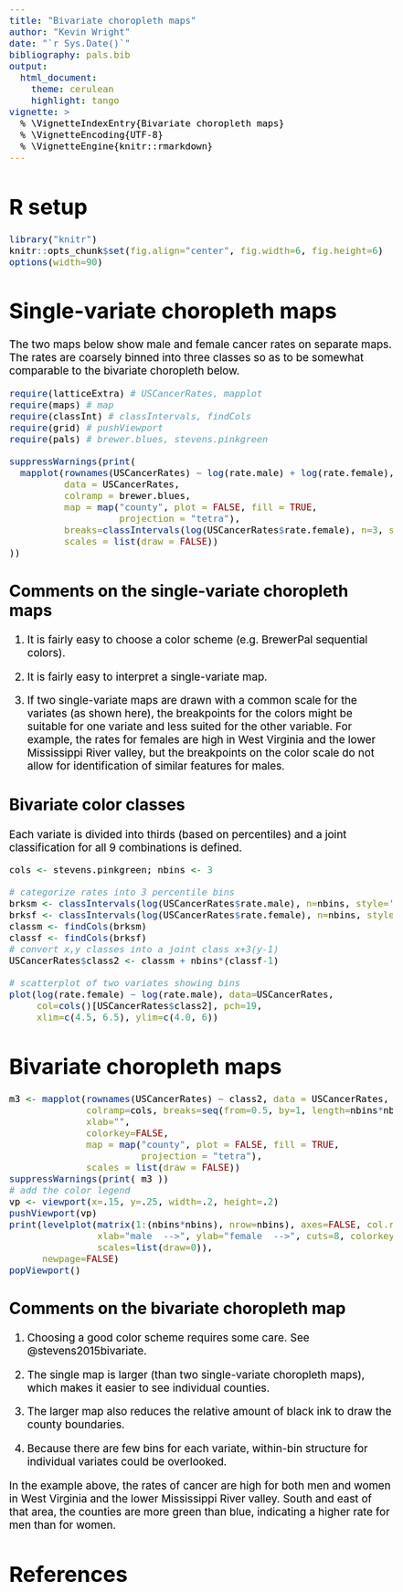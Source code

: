 ```yaml
---
title: "Bivariate choropleth maps"
author: "Kevin Wright"
date: "`r Sys.Date()`"
bibliography: pals.bib
output:
  html_document:
    theme: cerulean
    highlight: tango
vignette: >
  % \VignetteIndexEntry{Bivariate choropleth maps}
  % \VignetteEncoding{UTF-8}
  % \VignetteEngine{knitr::rmarkdown}
---
```

<style type="text/css">
body, td { font-size: 14pt; color: #000; padding:1em; }
code, pre, #ws, #message {border: 0px; font-size: 12pt;
  color: #000; background-color: #f5f5f5; }
code {border: 0px solid #e0e0e0; padding: 0 5px;}
pre > code { border: 0; }
</style>

# R setup

```r
library("knitr")
knitr::opts_chunk$set(fig.align="center", fig.width=6, fig.height=6)
options(width=90)
```

# Single-variate choropleth maps

The two maps below show male and female cancer rates on separate maps.
The rates are coarsely binned into three classes so as to be somewhat comparable to the bivariate choropleth below.

```r
require(latticeExtra) # USCancerRates, mapplot
require(maps) # map
require(classInt) # classIntervals, findCols
require(grid) # pushViewport
require(pals) # brewer.blues, stevens.pinkgreen

suppressWarnings(print(
  mapplot(rownames(USCancerRates) ~ log(rate.male) + log(rate.female),
          data = USCancerRates,
          colramp = brewer.blues,
          map = map("county", plot = FALSE, fill = TRUE,
                    projection = "tetra"),
          breaks=classIntervals(log(USCancerRates$rate.female), n=3, style='quantile')$brks,
          scales = list(draw = FALSE))
))

```

## Comments on the single-variate choropleth maps

1. It is fairly easy to choose a color scheme (e.g. BrewerPal sequential colors).

1. It is fairly easy to interpret a single-variate map.

1. If two single-variate maps are drawn with a common scale for the variates (as shown here), the breakpoints for the colors might be suitable for one variate and less suited for the other variable.  For example, the rates for females are high in West
Virginia and the lower Mississippi River valley, but the breakpoints on the color scale do not allow for identification of similar features for males.

## Bivariate color classes

Each variate is divided into thirds (based on percentiles) and a joint classification for all 9 combinations is defined.

```r

cols <- stevens.pinkgreen; nbins <- 3

# categorize rates into 3 percentile bins
brksm <- classIntervals(log(USCancerRates$rate.male), n=nbins, style='quantile')
brksf <- classIntervals(log(USCancerRates$rate.female), n=nbins, style='quantile')
classm <- findCols(brksm)
classf <- findCols(brksf)
# convert x,y classes into a joint class x+3(y-1)
USCancerRates$class2 <- classm + nbins*(classf-1)

# scatterplot of two variates showing bins
plot(log(rate.female) ~ log(rate.male), data=USCancerRates,
     col=cols()[USCancerRates$class2], pch=19,
     xlim=c(4.5, 6.5), ylim=c(4.0, 6))
```

# Bivariate choropleth maps

```r
m3 <- mapplot(rownames(USCancerRates) ~ class2, data = USCancerRates,
              colramp=cols, breaks=seq(from=0.5, by=1, length=nbins*nbins+1),
              xlab="",
              colorkey=FALSE,
              map = map("county", plot = FALSE, fill = TRUE,
                        projection = "tetra"),
              scales = list(draw = FALSE))
suppressWarnings(print( m3 ))
# add the color legend
vp <- viewport(x=.15, y=.25, width=.2, height=.2)
pushViewport(vp)
print(levelplot(matrix(1:(nbins*nbins), nrow=nbins), axes=FALSE, col.regions=cols(),
                xlab="male  -->", ylab="female  -->", cuts=8, colorkey=FALSE,
                scales=list(draw=0)),
      newpage=FALSE)
popViewport()

```

## Comments on the bivariate choropleth map

1. Choosing a good color scheme requires some care. See @stevens2015bivariate.

1. The single map is larger (than two single-variate choropleth maps), which makes it easier to see individual counties.

2. The larger map also reduces the relative amount of black ink to draw the county boundaries.

3. Because there are few bins for each variate, within-bin structure for individual variates could be overlooked.

In the example above, the rates of cancer are high for both men and women in West Virginia and the lower Mississippi River valley. South and east of that area, the counties are more green than blue, indicating a higher rate for men than for women.

# References
